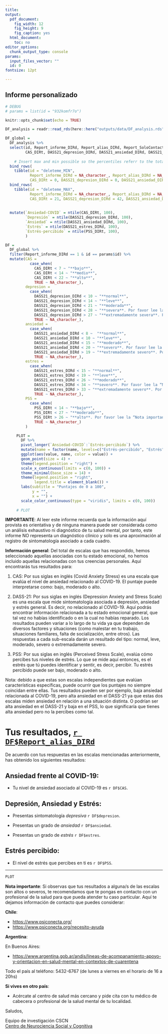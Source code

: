 ```yaml
---
title: 
output: 
  pdf_document: 
    fig_width: 12
    fig_height: 9
    fig_caption: yes
  html_document: 
    toc: no
editor_options: 
  chunk_output_type: console
params:
  input_files_vector: ""
  id: 0
fontsize: 12pt

---
```


\includegraphics{`r here::here("img/Logo_CSCN_mini.png")`}  

\vspace*{10pt}

## Informe personalizado  

\vspace*{8pt}

```r

# DEBUG
# params = list(id = "932komfr7o")

knitr::opts_chunk$set(echo = TRUE)

DF_analysis = readr::read_rds(here::here("outputs/data/DF_analysis.rds"))

DF_global =
  DF_analysis %>% 
  select(id, Report_informe_DIRd, Report_alias_DIRd, Report_SoloContacto_DIRd,
         CAS_DIRt, DASS21_depresion_DIRd, DASS21_ansiedad_DIRd, DASS21_estres_DIRd, PSS_DIRt) %>% 
  
    # Insert max and min possible so the percentiles referr to the total possible range
  bind_rows(
    tibble(id = "deleteme_MIN", 
           Report_informe_DIRd = NA_character_, Report_alias_DIRd = NA_character_, Report_SoloContacto_DIRd = NA_character_,
           CAS_DIRt = 0, DASS21_depresion_DIRd = 0, DASS21_ansiedad_DIRd = 0, DASS21_estres_DIRd = 0, PSS_DIRt = 0)) %>% 
  bind_rows(
    tibble(id = "deleteme_MAX", 
           Report_informe_DIRd = NA_character_, Report_alias_DIRd = NA_character_, Report_SoloContacto_DIRd = NA_character_,
           CAS_DIRt = 21, DASS21_depresion_DIRd = 42, DASS21_ansiedad_DIRd = 42, DASS21_estres_DIRd = 42, PSS_DIRt = 40)) %>% 
  
  
  mutate(`Ansiedad-COVID` = ntile(CAS_DIRt, 100),
         `Depresión` = ntile(DASS21_depresion_DIRd, 100),
         `Ansiedad` = ntile(DASS21_ansiedad_DIRd, 100),
         `Estrés` = ntile(DASS21_estres_DIRd, 100),
         `Estrés-percibido` = ntile(PSS_DIRt, 100),
         )

DF = 
  DF_global %>% 
  filter(Report_informe_DIRd == 1 & id == params$id) %>%
  mutate(CAS = 
           case_when(
             CAS_DIRt < 7 ~ "**bajo**",
             CAS_DIRt < 14 ~ "**medio**",
             CAS_DIRt < 22 ~ "**alto**",
             TRUE ~ NA_character_),
         depresion = 
           case_when(
             DASS21_depresion_DIRd < 10 ~ "**normal**",
             DASS21_depresion_DIRd < 14 ~ "**leve**",
             DASS21_depresion_DIRd < 21 ~ "**moderada**",
             DASS21_depresion_DIRd < 28 ~ "**severa**. Por favor lee la “Nota importante” al final del informe",
             DASS21_depresion_DIRd > 27 ~ "**extremadamente severa**. Por favor lee la “Nota importante” al final del informe",
             TRUE ~ NA_character_),
         ansiedad = 
           case_when(
             DASS21_ansiedad_DIRd < 8 ~  "**normal**",
             DASS21_ansiedad_DIRd < 10 ~ "**leve**",
             DASS21_ansiedad_DIRd < 15 ~ "**moderado**",
             DASS21_ansiedad_DIRd < 20 ~ "**severo**. Por favor lee la “Nota importante” al final del informe",
             DASS21_ansiedad_DIRd > 19 ~ "**extremadamente severo**. Por favor lee la “Nota importante” al final del informe",
             TRUE ~ NA_character_),
         estres = 
           case_when(
             DASS21_estres_DIRd < 15 ~ "**normal**",
             DASS21_estres_DIRd < 19 ~ "**leve**",
             DASS21_estres_DIRd < 26 ~ "**moderado**",
             DASS21_estres_DIRd < 34 ~ "**severo**. Por favor lee la “Nota importante” al final del informe",
             DASS21_estres_DIRd > 33 ~ "**extremadamente severo**. Por favor lee la “Nota importante” al final del informe",
             TRUE ~ NA_character_),
         PSS = 
           case_when(
             PSS_DIRt < 14 ~ "**bajo**",
             PSS_DIRt < 27 ~ "**moderado**",
             PSS_DIRt > 26 ~ "**alto**. Por favor lee la “Nota importante” al final del informe",
             TRUE ~ NA_character_)
         )

     PLOT =  
       DF %>% 
       pivot_longer(`Ansiedad-COVID`:`Estrés-percibido`) %>% 
       mutate(name = factor(name, levels=c("Estrés-percibido", "Estrés", "Ansiedad", "Depresión", "Ansiedad-COVID"))) %>%
       ggplot(aes(value, name, color = value)) +
       geom_point(size = 4) +
       theme(legend.position = "right") +
       scale_x_continuous(limits = c(0, 100)) +
       theme_minimal(base_size = 14) +
       theme(legend.position = "right",
             legend.title = element_blank()) +
       labs(subtitle = "Puntajes de 0 a 100",
            y = "",
            x = "") +
       scale_color_continuous(type = "viridis", limits = c(0, 100))
     
     # PLOT

```

**IMPORTANTE**: Al leer este informe recuerda que la información aquí provista es orientativa y de ninguna manera puede ser considerada como un análisis exhaustivo ni diagnóstico de tu salud mental, por tanto, este informe NO representa un diagnóstico clínico y solo es una aproximación al registro de sintomatología asociado a cada cuadro. 

**Información general**: Del total de escalas que has respondido, hemos seleccionado aquellas asociadas con tu estado emocional, no hemos incluido aquellas relacionadas con tus creencias personales. Aquí encontrarás tus resultados para:

1. CAS: Por sus siglas en inglés (Covid Anxiety Stress) es una escala que evalúa el nivel de ansiedad relacionado al COVID-19. El puntaje puede interpretarse como: bajo, moderado o alto. 

2. DASS-21: Por sus siglas en inglés (Depression Anxiety and Stress Scale) es una escala que mide sintomatología asociada a depresión, ansiedad y estrés general. Es decir, no relacionado al COVID-19. Aquí podrás encontrar información relacionada a tu estado emocional general, que tal vez no habías identificado o en la cual no habías reparado. Los resultados pueden variar a lo largo de tu vida ya que dependen de diversos factores y situaciones (como malestar en tu trabajo, situaciones familiares, falta de socialización, entre otros). Las respuestas a cada sub-escala darán un resultado del tipo: normal, leve, moderado, severo o extremadamente severo. 

3. PSS: Por sus siglas en inglés (Perceived Stress Scale), evalúa cómo percibes tus niveles de estrés. Lo que se mide aquí entonces, es el estrés que tú puedes identificar y sentir, es decir, percibir. Tu estrés percibido puede ser bajo, moderado o alto. 

Nota: debido a que estas son escalas independientes que evalúan características específicas, puede ocurrir que los puntajes no siempre coincidan entre ellas. Tus resultados pueden ser por ejemplo, baja ansiedad relacionada al COVID-19, pero alta ansiedad en el DASS-21 ya que estas dos escalas miden ansiedad en relación a una situación distinta. O podrían ser alta ansiedad en el DASS-21 y baja en el PSS, lo que significaría que tienes alta ansiedad pero no la percibes como tal.  

\newpage

# Tus resultados, [`r DF$Report_alias_DIRd`](mailto:`r DF$Report_SoloContacto_DIRd`)    

De acuerdo con tus respuestas en las escalas mencionadas anteriormente, has obtenido los siguientes resultados: 


## Ansiedad frente al COVID-19:

- Tu nivel de ansiedad  asociado al COVID-19 es `r DF$CAS`.


## Depresión, Ansiedad y Estrés:

- Presentas sintomatología *depresiva* `r DF$depresion`. 

- Presentas un grado de *ansiedad* `r DF$ansiedad`.

- Presentas un grado de *estrés* `r DF$estres`.  


## Estrés percibido: 

- El nivel de estrés que percibes en ti es `r DF$PSS`. 


---   

\vspace*{10pt}


```r
PLOT
```

\newpage

**Nota importante**: Si observas que tus resultados a alguna/s de las escalas son altos o severos, te recomendamos que te pongas en contacto con un profesional de la salud para que pueda atender tu caso particular. Aquí te dejamos información de contacto que puedes considerar: 

\vspace*{10pt}

**Chile**:  

- [https://www.psiconecta.org/](https://www.psiconecta.org/)  
- [https://www.psiconecta.org/necesito-ayuda](https://www.psiconecta.org/necesito-ayuda)  

\vspace*{10pt}

**Argentina**:  

En Buenos Aires:  

- [https://www.argentina.gob.ar/andis/lineas-de-acompanamiento-apoyo-y-orientacion-en-salud-mental-en-contextos-de-cuarentena](https://www.argentina.gob.ar/andis/lineas-de-acompanamiento-apoyo-y-orientacion-en-salud-mental-en-contextos-de-cuarentena)   

Todo el país al teléfono: 5432-6767 (de lunes a viernes en el horario de 16 a 20hs)  

\vspace*{10pt}

**Si vives en otro país**: 

- Acércate al centro de salud más cercano y pide cita con tu médico de cabecera o profesional de la salud mental de tu localidad.  

\vspace*{15pt}




Saludos,

Equipo de investigación CSCN  
[Centro de Neurociencia Social y Cognitiva](cscn.uai.cl)